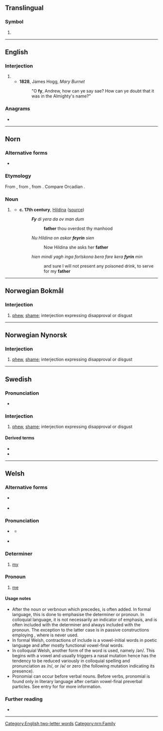 {{also|Fy|FY|-fy|fy.}}
==Translingual==

===Symbol===
{{mul-symbol}}

# {{ISO 639|1}}

----

==English==

===Interjection===
{{en-interj}}

# {{archaic form of|en|fie}}
#* '''1828''', James Hogg, ''Mary Burnet''
#*: "O '''fy''', Andrew, how can ye say sae? How can ye doubt that it was in the Almighty's name?"

===Anagrams===
* {{anagrams|en|a=fy|YF|yf}}

[[Category:English two-letter words]]

----

==Norn==

===Alternative forms===
* {{qualifier|Orkney}} {{l|nrn|fa}}

===Etymology===
From {{inh|nrn|non|faðir|t=father}} , from {{inh|nrn|gem-pro|*fadēr}}, from {{inh|nrn|ine-pro|*ph₂tḗr}}. Compare Orcadian {{m|nrn|fa}}.

===Noun===
{{head|nrn|noun|definite singular|feyrin|or|fyrin}}

# {{lb|nrn|Shetland}} {{l|en|father}}
#* '''c. 17th century''', [[w:en:Hildina|Hildina]] ([http://nornlanguage.x10.mx/shet_txt_hild.htm source])
#*: '''''Fy''' di yera da ov man dum''
#*:: '''father''' thou overdost thy manhood
#*: ''Nu Hildina on askar '''feyrin''' sien''
#*:: Now Hildina she asks her '''father'''
#*: ''hien mindi yagh inga forlskona bera fare kera '''fyrin''' min''
#*:: and sure I will not present any poisoned drink, to serve for my '''father'''

[[Category:nrn:Family]]

----

==Norwegian Bokmål==

===Interjection===
{{head|nb|interjection}}

# [[phew]], [[shame]]; interjection expressing disapproval or disgust

----

==Norwegian Nynorsk==

===Interjection===
{{head|nn|interjection}}

# [[phew]], [[shame]]; interjection expressing disapproval or disgust

----

==Swedish==

===Pronunciation===
* {{IPA|sv|/fyː/}}

===Interjection===
{{head|sv|interjection}}

# [[phew]], [[shame]]; interjection expressing disapproval or disgust

====Derived terms====
* {{l|sv|fy bubblan}}
* {{l|sv|fy farao}}

----

==Welsh==

===Alternative forms===
* {{l|cy|'y}} {{q|colloquial}}
* {{l|cy|'m}} {{q|chiefly literary|used after some prepositions|does not trigger mutation}}

===Pronunciation===
* {{a|standard}} {{IPA|cy|/və/}}
** {{a|colloquial}} {{IPA|cy|/ən/|/n/|/ə/|/-/}}
* {{rhymes|cy|ə|s=1}}

===Determiner===
{{head|cy|determiner|cat2=possessive determiners|triggers [[Appendix:Welsh mutations#Nasal mutation|nasal mutation]] of a following consonant}}

# [[my]]
#: {{ux|cy|Dyna '''fy''' nhad a '''fy''' nhad-cu.|That's '''my''' father and '''my''' grandfather.}}

===Pronoun===
{{head|cy|pronoun|cat2=personal pronouns|triggers [[Appendix:Welsh mutations#Nasal mutation|nasal mutation]] of a following consonant}}

# [[me]] {{qualifier|as the direct object of a verbal noun}}
#: {{ux|cy|Byddant yn '''fy''' nghyflogi dros dro.|They will employ '''me''' temporarily.}}

====Usage notes====
* After the noun or verbnoun which {{m|cy|fy}} precedes, {{m|cy|i}} is often added. In formal language, this is done to emphasise the determiner or pronoun. In colloquial language, it is not necessarily an indicator of emphasis, and is often included with the determiner and always included with the pronoun. The exception to the latter case is in passive constructions employing {{m|cy|cael}}, where {{m|cy|i}} is never used.
* In formal Welsh, contractions of {{m|cy|fy}} include {{m|cy|f'}} is a vowel-initial words in poetic language and {{m|cy|'m}} after mostly functional vowel-final words.
* In colloquial Welsh, another form of the word is used, namely {{m|cy|yn}} /ən/. This begins with a vowel and usually triggers a nasal mutation hence has the tendency to be reduced variously in colloquial spelling and pronunciation as {{m|cy|'n}} /n/, {{m|cy|y}} or {{m|cy|'y}} /ə/ or zero (the following mutation indicating its presence).
* Pronomial {{m|cy|fy}} can occur before verbal nouns. Before verbs, pronomial {{m|cy|'m}} is found only in literary language after certain vowel-final preverbal particles. See entry for {{m|cy|'m}} for more information.

===Further reading===
* {{R:cy:GPC}}

----